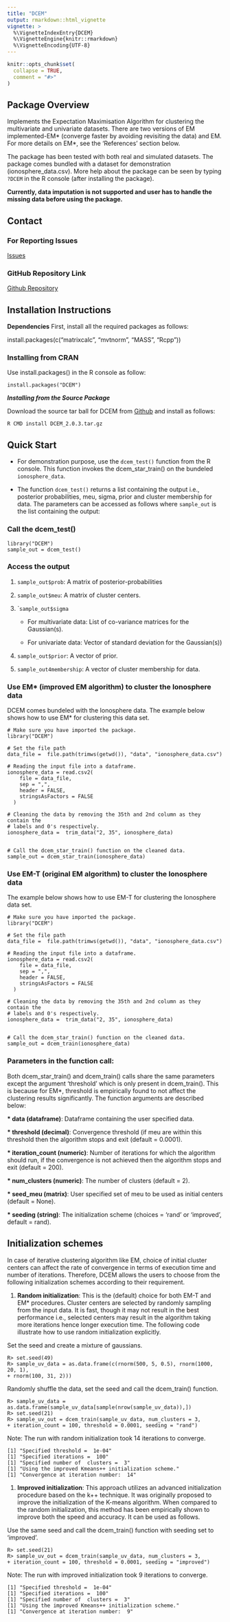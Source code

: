 ```yaml
---
title: "DCEM"
output: rmarkdown::html_vignette
vignette: >
  %\VignetteIndexEntry{DCEM}
  %\VignetteEngine{knitr::rmarkdown}
  %\VignetteEncoding{UTF-8}
---
```


```r
knitr::opts_chunk$set(
  collapse = TRUE,
  comment = "#>"
)
```

## Package Overview

Implements the Expectation Maximisation Algorithm for clustering the multivariate and univariate datasets. There are two versions of EM implemented-EM* (converge faster by avoiding revisiting the data) and EM. For more details on EM\*, see the 'References' section below.  


The package has been tested with both real and simulated datasets. The package comes bundled with a dataset for demonstration (ionosphere_data.csv). More help about the package can be seen by typing `?DCEM` in the R console (after installing the package).


**Currently, data imputation is not supported and user has to handle the missing data before using the package.**

## Contact 

### For Reporting Issues

[Issues](https://github.com/parichit/DCEM/issues)

### GitHub Repository Link

[Github Repository](https://github.com/parichit/DCEM)


## Installation Instructions

__Dependencies__ First, install all the required packages as follows:

install.packages(c("matrixcalc", "mvtnorm", "MASS", "Rcpp"))

### Installing from CRAN

Use install.packages() in the R console as follow:

```
install.packages("DCEM")
```

**_Installing from the Source Package_**

Download the source tar ball for DCEM from [Github](https://github.com/parichit/DCEM/releases) and install as follows:

```
R CMD install DCEM_2.0.3.tar.gz
```

## Quick Start

- For demonstration purpose, use the `dcem_test()` function from the R console. This function invokes the dcem_star_train() on the bundeled `ionosphere_data`.

- The function ```dcem_test()``` returns a list containing the output i.e., posterior probabilities, meu, sigma, prior and cluster membership for data. The parameters can be accessed as follows where ```sample_out``` is the list containing the output:

### Call the dcem_test() 

```
library("DCEM")
sample_out = dcem_test()
```

### Access the output

1. ```sample_out$prob```: A matrix of posterior-probabilities
         
1. ```sample_out$meu```: A matrix of cluster centers.

1. ````sample_out$sigma```

    * For multivariate data: List of co-variance matrices for the Gaussian(s).

    * For univariate data: Vector of standard deviation for the Gaussian(s))

1. ```sample_out$prior```: A vector of prior.
         
1. ```sample_out4membership```: A vector of cluster membership for data.


### Use EM* (improved EM algorithm) to cluster the Ionosphere data

DCEM comes bundeled with the Ionosphere data. The example below shows how to use EM* for clustering this data set.

```
# Make sure you have imported the package.
library("DCEM")

# Set the file path
data_file =  file.path(trimws(getwd()), "data", "ionosphere_data.csv")

# Reading the input file into a dataframe.
ionosphere_data = read.csv2(
    file = data_file,
    sep = ",",
    header = FALSE,
    stringsAsFactors = FALSE
  )
  
# Cleaning the data by removing the 35th and 2nd column as they contain the 
# labels and 0's respectively.
ionosphere_data =  trim_data("2, 35", ionosphere_data)
 
 
# Call the dcem_star_train() function on the cleaned data.
sample_out = dcem_star_train(ionosphere_data) 
```

### Use EM-T (original EM algorithm) to cluster the Ionosphere data

The example below shows how to use EM-T for clustering the Ionosphere data set.

```
# Make sure you have imported the package.
library("DCEM")

# Set the file path
data_file =  file.path(trimws(getwd()), "data", "ionosphere_data.csv")

# Reading the input file into a dataframe.
ionosphere_data = read.csv2(
    file = data_file,
    sep = ",",
    header = FALSE,
    stringsAsFactors = FALSE
  )
  
# Cleaning the data by removing the 35th and 2nd column as they contain the 
# labels and 0's respectively.
ionosphere_data =  trim_data("2, 35", ionosphere_data)
 
 
# Call the dcem_star_train() function on the cleaned data.
sample_out = dcem_train(ionosphere_data) 
```

### Parameters in the function call:

Both dcem_star_train() and dcem_train() calls share the same parameters except the argument 'threshold' which is only present in dcem_train(). This is because for EM*, threshold is empirically found to not affect the clustering results significantly. The function arguments are described below:

__* data (dataframe)__: Dataframe containing the user specified data.
    
__* threshold (decimal)__: Convergence threshold (if meu are within this
      threshold then the algorithm stops and exit (default = 0.0001).
      
__* iteration_count (numeric)__: Number of iterations for which the algorithm should run, if the
      convergence is not achieved then the algorithm stops and exit (default = 200).
    
__* num_clusters (numeric)__: The number of clusters (default =  2).
    
__* seed_meu (matrix)__: User specified set of meu to be used as initial centers (default = None).
    
__* seeding (string)__: The initialization scheme (choices = 'rand' or 'improved', default = rand).

## Initialization schemes 

In case of iterative clustering algorithm like EM, choice of initial cluster centers can affect the rate of convergence in terms of execution time and number of iterations. Therefore, DCEM allows the users to choose from the following initialization schemes according to their requirement.

1. __Random initialization__: This is the (default) choice for both EM-T and EM* procedures. Cluster centers are selected by randomly sampling from the input data. It is fast, though it may not result in the best performance i.e., selected centers may result in the algorithm taking more iterations hence longer execution time. The following code illustrate how to use random initialization explicitly.

Set the seed and create a mixture of gaussians.
```
R> set.seed(49)
R> sample_uv_data = as.data.frame(c(rnorm(500, 5, 0.5), rnorm(1000, 20, 1), 
+ rnorm(100, 31, 2)))
```

Randomly shuffle the data, set the seed and call the dcem\_train() function.
```
R> sample_uv_data = as.data.frame(sample_uv_data[sample(nrow(sample_uv_data)),])
R> set.seed(21)
R> sample_uv_out = dcem_train(sample_uv_data, num_clusters = 3, 
+ iteration_count = 100, threshold = 0.0001, seeding = "rand")
```

Note: The run with random initialization took 14 iterations to converge.
```   
[1] "Specified threshold =  1e-04"
[1] "Specified iterations =  100"
[1] "Specified number of  clusters =  3"
[1] "Using the improved Kmeans++ initialization scheme."
[1] "Convergence at iteration number:  14"
```
	
1. __Improved initialization__: This approach utilizes an advanced initialization procedure based on the k++ technique. It was originally proposed to improve the initialization of the K-means algorithm. When compared to the random initialization, this method has been empirically shown to improve both the speed and accuracy. It can be used as follows.

Use the same seed and call the dcem_train() function with seeding set to 'improved'.
```
R> set.seed(21)
R> sample_uv_out = dcem_train(sample_uv_data, num_clusters = 3, 
+ iteration_count = 100, threshold = 0.0001, seeding = "improved")
```

Note: The run with improved initialization took 9 iterations to converge.
```  
[1] "Specified threshold =  1e-04"
[1] "Specified iterations =  100"
[1] "Specified number of  clusters =  3"
[1] "Using the improved Kmeans++ initialization scheme."
[1] "Convergence at iteration number:  9"
```





